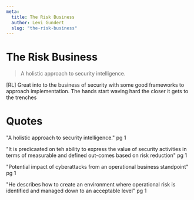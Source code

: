 ```yaml
---
meta:
  title: The Risk Business
  author: Levi Gundert
  slug: "the-risk-business"
---
```


# The Risk Business

> A holistic approach to security intelligence.

[RL] Great into to the business of security with some good frameworks to approach implementation. The hands start waving hard the closer it gets to the trenches

# Quotes

"A holistic approach to security intelligence." pg 1

"It is predicaated on teh ability to express the value of security activities in terms of measurable and defined out-comes based on risk reduction" pg 1

"Potential impact of cyberattacks from an operational business standpoint" pg 1

"He describes how to create an environment where operational risk is identified and managed down to an acceptable level" pg 1
